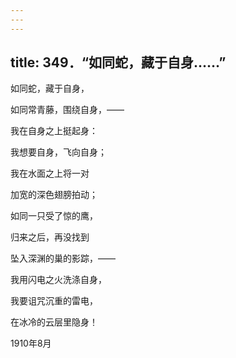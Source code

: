 ```yaml
---
---
---
```

title: 349．“如同蛇，藏于自身……”
---




如同蛇，藏于自身，

如同常青藤，围绕自身，——

我在自身之上挺起身：

我想要自身，飞向自身；

我在水面之上将一对

加宽的深色翅膀拍动；

如同一只受了惊的鹰，

归来之后，再没找到

坠入深渊的巢的影踪，——

我用闪电之火洗涤自身，

我要诅咒沉重的雷电，

在冰冷的云层里隐身！

1910年8月